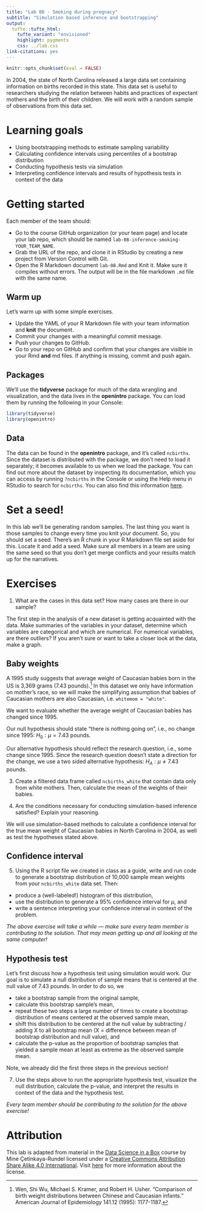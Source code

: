 ```yaml
---
title: "Lab 08 - Smoking during pregnacy"
subtitle: "Simulation based inference and bootstrapping"
output: 
  tufte::tufte_html:
    tufte_variant: "envisioned"
    highlight: pygments
    css: ../lab.css
link-citations: yes
---
```


```r
knitr::opts_chunk$set(eval = FALSE)
```

In 2004, the state of North Carolina released a large data set containing information on births recorded in this state.
This data set is useful to researchers studying the relation between habits and practices of expectant mothers and the birth of their children.
We will work with a random sample of observations from this data set.

# Learning goals

-   Using bootstrapping methods to estimate sampling variability
-   Calculating confidence intervals using percentiles of a bootstrap distribution
-   Conducting hypothesis tests via simulation
-   Interpreting confidence intervals and results of hypothesis tests in context of the data

# Getting started

Each member of the team should:

- Go to the course GitHub organization (or your team page) and locate your lab repo, which should be named `lab-08-inference-smoking-YOUR_TEAM_NAME`.
- Grab the URL of the repo, and clone it in RStudio by creating a new project from Version Control with Git.
- Open the R Markdown document `lab-08.Rmd` and Knit it.
Make sure it compiles without errors.
The output will be in the file markdown `.md` file with the same name.


## Warm up

Let's warm up with some simple exercises.

-   Update the YAML of your R Markdown file with your team information and **knit** the document.
-   Commit your changes with a meaningful commit message.
-   Push your changes to GitHub.
-   Go to your repo on GitHub and confirm that your changes are visible in your Rmd **and** md files. If anything is missing, commit and push again.

## Packages

We'll use the **tidyverse** package for much of the data wrangling and visualization, and the data lives in the **openintro** package.
You can load them by running the following in your Console:

```r
library(tidyverse) 
library(openintro)
```

## Data

The data can be found in the **openintro** package, and it's called `ncbirths`.
Since the dataset is distributed with the package, we don't need to load it separately; it becomes available to us when we load the package.
You can find out more about the dataset by inspecting its documentation, which you can access by running `?ncbirths` in the Console or using the Help menu in RStudio to search for `ncbirths`.
You can also find this information [here](https://www.openintro.org/data/index.php?data=ncbirths).

# Set a seed!

In this lab we'll be generating random samples.
The last thing you want is those samples to change every time you knit your document.
So, you should set a seed.
There's an R chunk in your R Markdown file set aside for this.
Locate it and add a seed.
Make sure all members in a team are using the same seed so that you don't get merge conflicts and your results match up for the narratives.

# Exercises

1.  What are the cases in this data set? How many cases are there in our sample?

The first step in the analysis of a new dataset is getting acquainted with the data.
Make summaries of the variables in your dataset, determine which variables are categorical and which are numerical.
For numerical variables, are there outliers?
If you aren't sure or want to take a closer look at the data, make a graph.

## Baby weights

A 1995 study suggests that average weight of Caucasian babies born in the US is 3,369 grams (7.43 pounds).[^lab-08-inference-smoking-1]
In this dataset we only have information on mother's race, so we will make the simplifying assumption that babies of Caucasian mothers are also Caucasian, i.e. `whitemom = "white"`.

We want to evaluate whether the average weight of Caucasian babies has changed since 1995.

Our null hypothesis should state "there is nothing going on", i.e., no change since 1995: $H_0: \mu = 7.43$ pounds.

Our alternative hypothesis should reflect the research question, i.e., some change since 1995.
Since the research question doesn't state a direction for the change, we use a two sided alternative hypothesis: $H_A: \mu \ne 7.43$ pounds.

3.  Create a filtered data frame called `ncbirths_white` that contain data only from white mothers.
    Then, calculate the mean of the weights of their babies.

4.  Are the conditions necessary for conducting simulation-based inference satisfied?
    Explain your reasoning.

We will use simulation-based methods to calculate a confidence interval for
the true mean weight of Caucasian babies in North Carolina in 2004, as well as test the hypotheses stated above.

## Confidence interval

5.  Using the R script file we created in class as a guide, write and run code to generate a bootstrap distribution of 10,000 sample mean weights from your `ncbirths_white` data set. Then:

- produce a (well-labeled!) histogram of this distribution, 
- use the distribution to generate a 95% confidence interval for $\mu$, and
- write a sentence interpreting your confidence interval in context of the problem.

_The above exercise will take a while --- make sure every team member is contributing to the solution. That may mean getting up and all looking at the same computer!_


## Hypothesis test

Let's first discuss how a hypothesis test using simulation would work.
Our goal is to simulate a null distribution of sample means that is centered at the null value of 7.43 pounds.
In order to do so, we

-   take a bootstrap sample from the original sample,
-   calculate this bootstrap sample's mean,
-   repeat these two steps a large number of times to create a bootstrap distribution of means centered at the observed sample mean,
-   shift this distribution to be centered at the null value by subtracting / adding X to all bootstrap mean (X = difference between mean of bootstrap distribution and null value), and
-   calculate the p-value as the proportion of bootstrap samples that yielded a sample mean at least as extreme as the observed sample mean.

Note, we already did the first three steps in the previous section!

7.  Use the steps above to run the appropriate hypothesis test, visualize the null distribution, calculate the p-value, and interpret the results in context of the data and the hypothesis test. 

_Every team member should be contributing to the solution for the above exercise!_



# Attribution

This lab is adapted from material in the [Data Science in a Box](https://datasciencebox.org/index.html) course by Mine Çetinkaya-Rundel licensed under a [Creative Commons Attribution Share Alike 4.0 International](https://creativecommons.org/licenses/by-sa/4.0/).
Visit [here](https://github.com/rstudio-education/datascience-box/blob/master/LICENSE.md) for more information about the license.



[^lab-08-inference-smoking-1]: Wen, Shi Wu, Michael S. Kramer, and Robert H. Usher.
    "Comparison of birth weight distributions between Chinese and Caucasian infants." American Journal of Epidemiology 141.12 (1995): 1177-1187.
